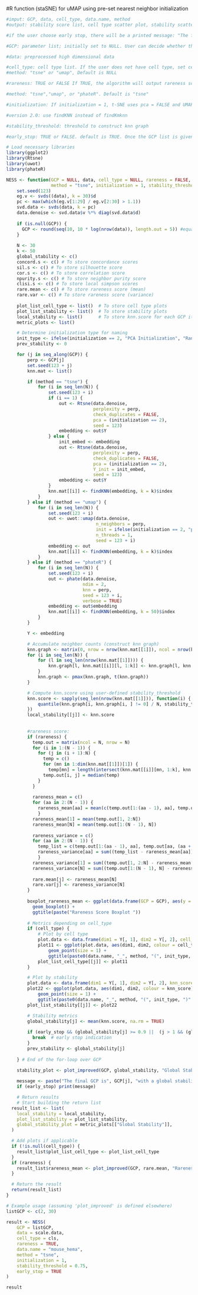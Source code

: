 
#R function (staSNE) for uMAP using pre-set nearest neighbor initialization
```R
#imput: GCP, data, cell_type, data.name, method
#output: stability score list, cell type scatter plot, stability scatter plot, scores vs GCP plot

#if the user choose early stop, there will be a printed message: "The final GCP is", GCP[j], "with a global stability of", global_stability[j]

#GCP: parameter list; initially set to NULL. User can decide whether they want to input a GCP list.

#data: preprocessed high dimensional data

#cell_type: cell type list. If the user does not have cell type, set cell_type = "Null". Default is NULL.
#method: "tsne" or "umap", Default is NULL

#rareness: TRUE or FALSE If TRUE, the algorithm will output rareness score. If FALSE, the algorithm will not output the rareness score. Default is FALSE.

#method: "tsne","umap", or "phateR". Default is "tsne"

#initialization: If initialization = 1, t-SNE uses pca = FALSE and UMAP uses init = "lvrandom". If initialization = 2, t-SNE uses pca = TRUE and UMAP uses init = "pca". Default is 1 (random initialization).

#version 2.0: use findKNN instead of findKmknn

#stability_threshold: threshold to construct knn graph

#early_stop: TRUE or FALSE. default is TRUE. Once the GCP list is given, our algorithm will start from the smaller GCP to larger GCP, but will not try all the GCPs; we will stop if either the global stability for the current GCP is larger than 0.9 or if the global stability of the current GCP do not show more than 5% improvement compared with the one before it. 

# Load necessary libraries
library(ggplot2)
library(Rtsne)
library(uwot)
library(phateR)

NESS <- function(GCP = NULL, data, cell_type = NULL, rareness = FALSE, data.name,
                 method = "tsne", initialization = 1, stability_threshold = 0.75, early_stop = TRUE) {
    set.seed(123)
    eg.v <- svds((data), k = 30)$d
    pc <- max(which(eg.v[1:29] / eg.v[2:30] > 1.1))
    svd.data <- svds(data, k = pc)
    data.denoise <- svd.data$v %*% diag(svd.data$d)
    
    if (is.null(GCP)) {
      GCP <- round(seq(10, 10 * log(nrow(data)), length.out = 5)) #equally divide into 5 GCPs
    }
    
    N <- 30
    k <- 50
    global_stability <- c()
    concord.s <- c() # To store concordance scores
    sil.s <- c() # To store silhouette score
    cor.s <- c() # To store correlation score
    npurity.s <- c() # To store neighbor purity score
    clisi.s <- c() # To store local simpson scores
    rare.mean <- c() # To store rareness score (mean)
    rare.var <- c() # To store rareness score (variance)
    
    plot_list_cell_type <- list()  # To store cell type plots
    plot_list_stability <- list()  # To store stability plots
    local_stability <- list()      # To store knn.score for each GCP iteration
    metric_plots <- list()

    # Determine initialization type for naming
    init_type <- ifelse(initialization == 2, "PCA Initialization", "Random Initialization")
    prev_stability <- 0

    for (j in seq_along(GCP)) {
        perp <- GCP[j]
        set.seed(123 + j)
        knn.mat <- list()

        if (method == "tsne") {
            for (i in seq_len(N)) {
                set.seed(123 + i)
                if (i == 1) {
                    out <- Rtsne(data.denoise,
                                 perplexity = perp,
                                 check_duplicates = FALSE,
                                 pca = (initialization == 2),
                                 seed = 123)
                    embedding <- out$Y
                } else {
                    init_embed <- embedding
                    out <- Rtsne(data.denoise,
                                 perplexity = perp,
                                 check_duplicates = FALSE,
                                 pca = (initialization == 2),
                                 Y_init = init_embed,
                                 seed = 123)
                    embedding <- out$Y
                }
                knn.mat[[i]] <- findKNN(embedding, k = k)$index
            }
        } else if (method == "umap") {
            for (i in seq_len(N)) {
                set.seed(123 + i)
                out <- uwot::umap(data.denoise,
                                  n_neighbors = perp,
                                  init = ifelse(initialization == 2, "pca", "lvrandom"),
                                  n_threads = 1,
                                  seed = 123 + i)
                embedding <- out
                knn.mat[[i]] <- findKNN(embedding, k = k)$index
            }
        } else if (method == "phateR") {
            for (i in seq_len(N)) {
                set.seed(123 + i)
                out <- phate(data.denoise,
                             ndim = 2,
                             knn = perp,
                             seed = 123 + i,
                             verbose = TRUE)
                embedding <- out$embedding
                knn.mat[[i]] <- findKNN(embedding, k = 50)$index
            }
        }

        Y <- embedding

        # Accumulate neighbor counts (construct knn graph)
        knn.graph <- matrix(0, nrow = nrow(knn.mat[[1]]), ncol = nrow(knn.mat[[1]]))
        for (i in seq_len(N)) {
            for (l in seq_len(nrow(knn.mat[[1]]))) {
                knn.graph[l, knn.mat[[i]][l, 1:k]] <- knn.graph[l, knn.mat[[i]][l, 1:k]] + 1
            }
            knn.graph <- pmax(knn.graph, t(knn.graph))
        }

        # Compute knn.score using user-defined stability_threshold
        knn.score <- sapply(seq_len(nrow(knn.mat[[1]])), function(i) {
            quantile(knn.graph[i, knn.graph[i, ] != 0] / N, stability_threshold)
        })
        local_stability[[j]] <- knn.score
        
        
        #rareness score:
        if (rareness) {
          temp.out = matrix(ncol = N, nrow = N)
          for (i in 1:(N - 1)) {
            for (j in (i + 1):N) {
              temp = c()
              for (mn in 1:dim(knn.mat[[1]])[1]) {
                temp[mn] = length(intersect(knn.mat[[i]][mn, 1:k], knn.mat[[j]][mn, 1:k])) / k}
              temp.out[i, j] = median(temp)
            }
          }
        
          rareness_mean = c()
          for (aa in 2:(N - 1)) {
            rareness_mean[aa] = mean(c(temp.out[1:(aa - 1), aa], temp.out[aa, (aa + 1):N]))
            }
          rareness_mean[1] = mean(temp.out[1, 2:N])
          rareness_mean[N] = mean(temp.out[1:(N - 1), N])
        
          rareness_variance = c()
          for (aa in 2:(N - 1)) {
            temp_list = c(temp.out[1:(aa - 1), aa], temp.out[aa, (aa + 1):N])
            rareness_variance[aa] = sum((temp_list - rareness_mean[aa])^2) / length(temp_list)
            }
          rareness_variance[1] = sum((temp.out[1, 2:N] - rareness_mean[1])^2) / length(temp.out[1, 2:N])
          rareness_variance[N] = sum((temp.out[1:(N - 1), N] - rareness_mean[1])^2) / length(temp.out[1:(N - 1), N])
        
          rare.mean[j] <- rareness_mean[N]
          rare.var[j] <- rareness_variance[N]
        }
        
        boxplot_rareness_mean <- ggplot(data.frame(GCP = GCP), aes(y = rare.mean)) +
          geom_boxplot() +
          ggtitle(paste("Rareness Score Boxplot "))
        
        # Metrics depending on cell_type
        if (cell_type) {
            # Plot by cell type
            plot.data <- data.frame(dim1 = Y[, 1], dim2 = Y[, 2], cell_type = cell_type)
            plot11 <- ggplot(plot.data, aes(dim1, dim2, colour = cell_type)) +
                geom_point(size = 1) +
                ggtitle(paste0(data.name, "_", method, "(", init_type, ")" , "_p", perp, "_pc", pc, "_colored by cell type"))
            plot_list_cell_type[[j]] <- plot11
        } 

        # Plot by stability
        plot.data <- data.frame(dim1 = Y[, 1], dim2 = Y[, 2], knn_score = local_stability)
        plot22 <- ggplot(plot.data, aes(dim1, dim2, colour = knn_score)) +
            geom_point(size = 1) +
            ggtitle(paste0(data.name, "_", method, "(", init_type, ")" , "_p", perp, "_pc", pc, "_colored by local stability score"))
        plot_list_stability[[j]] <- plot22

        # Stability metrics
        global_stability[j] <- mean(knn.score, na.rm = TRUE)
        
        if (early_stop && (global_stability[j] >= 0.9 ||  (j > 1 && (global_stability[j] - prev_stability) / prev_stability <= 0.05))) {
          break  # early stop indication
        }
        prev_stability <- global_stability[j]
        
    } # End of the for-loop over GCP

    stability_plot <- plot_improved(GCP, global_stability, "Global Stability", paste0(data.name, method, " - Global Stability (", init_type, ")"))
    
    message <- paste("The final GCP is", GCP[j], "with a global stability of", global_stability[j])
    if (early_stop) print(message)

    # Return results
    # Start building the return list
  result_list <- list(
    local_stability = local_stability,
    plot_list_stability = plot_list_stability,
    global_stability_plot = metric_plots[["Global Stability"]],
  )

  # Add plots if applicable
  if (!is.null(cell_type)) {
    result_list$plot_list_cell_type <- plot_list_cell_type
  }
  if (rareness) {
    result_list$rareness_mean <- plot_improved(GCP, rare.mean, "Rareness Score(Mean)",paste0(data.name, method, " - Rareness Score(Mean) (", init_type, ")"))
  }

  # Return the result
  return(result_list)
}

# Example usage (assuming 'plot_improved' is defined elsewhere)
listGCP <- c(2, 30)

result <- NESS(
    GCP = listGCP,
    data = scale.data,
    cell_type = cls,
    rareness = TRUE,
    data.name = "mouse_hema",
    method = "tsne",
    initialization = 1,
    stability_threshold = 0.75,
    early_stop = TRUE
)

result

```
